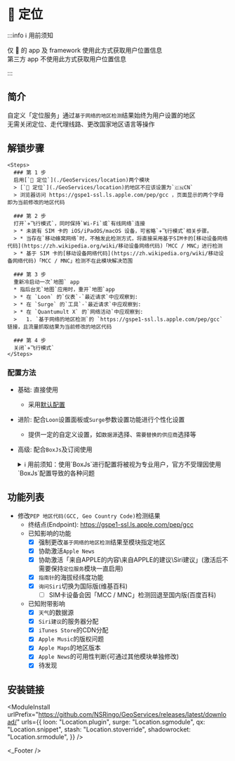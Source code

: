 
# 📍 定位

:::info ℹ️ 用前须知

仅  的 app 及 framework 使用此方式获取用户位置信息  
第三方 app 不使用此方式获取用户位置信息  

:::
## 简介
自定义「定位服务」通过`基于网络的地区检测`结果始终为用户设置的地区  
无需关闭定位、走代理线路、更改国家地区语言等操作  

## 解锁步骤

    <Steps>
      ### 第 1 步
      启用[`📍 定位`](./GeoServices/location)两个模块
      > [`📍 定位`](./GeoServices/location)的地区不应该设置为`🇨🇳CN`  
      > 浏览器访问 https://gspe1-ssl.ls.apple.com/pep/gcc ，页面显示的两个字母即为当前修改的地区代码

      ### 第 2 步
      打开`✈️飞行模式`，同时保持`Wi-Fi`或`有线网络`连接
      > * 未装有 SIM 卡的 iOS/iPadOS/macOS 设备，可省略`✈️飞行模式`相关步骤。  
      > * 当存在`移动蜂窝网络`时，不触发此检测方式，将直接采用基于SIM卡的[移动设备网络代码](https://zh.wikipedia.org/wiki/移动设备网络代码)「MCC / MNC」进行检测
      > * 基于 SIM 卡的[移动设备网络代码](https://zh.wikipedia.org/wiki/移动设备网络代码)「MCC / MNC」检测不在此模块解决范围  

      ### 第 3 步
      重新冷启动一次`地图` app
      * 指后台无`地图`应用时，重开`地图`app
      > * 在 `Loon` 的`仪表`-`最近请求`中应观察到:  
      > * 在 `Surge` 的`工具`-`最近请求`中应观察到:  
      > * 在 `Quantumult X` 的`网络活动`中应观察到:  
      >   1. `基于网络的地区检测`的 `https://gspe1-ssl.ls.apple.com/pep/gcc` 链接，且流量抓取结果为当前修改的地区代码  

      ### 第 4 步
      关闭`✈️飞行模式`
    </Steps>

### 配置方法
* 基础: 直接使用
  * 采用[默认配置](#默认设置)
* 进阶: 配合`Loon`设置面板或`Surge`参数设置功能进行个性化设置
  * 提供一定的自定义设置，如`数据源`选择、`需要替换的供应商`选择等
* 高级: 配合`BoxJs`及订阅使用
  <details>
  <summary>ℹ️ 用前须知：使用`BoxJs`进行配置将被视为专业用户，官方不受理因使用`BoxJs`配置导致的各种问题</summary>

  1. 安装`BoxJs`插件并更新引用资源或脚本:
     * 安装方法及下载链接详见: [🧰 BoxJs](./box-js)
  2. 在`BoxJs`的配置面板中进行个性化设置:
     1. 浏览器访问[BoxJs.com](http://boxjs.com)
     2. 在[`应用`](http://boxjs.com/#/app)页面点开` iRingo`折叠
     3. 在[`📍 定位`](http://boxjs.com/#/app/iRingo.Location)根据需要填写您的设置信息
  </details>

## 功能列表
* 修改`PEP 地区代码(GCC, Geo Country Code)`检测结果
  * 终结点(Endpoint): https://gspe1-ssl.ls.apple.com/pep/gcc
  * 已知影响的功能
    - [x] 强制更改`基于网络的地区检测`结果至模块指定地区  
    - [x] 协助激活`Apple News` 
    - [x] 协助激活「来自APPLE的内容\来自APPLE的建议\Siri建议」(激活后不需要保持`定位服务`模块一直启用) 
    - [x] `指南针`的海拔经纬度功能
    - [x] `询问Siri`切换为国际版(维基百科)
      - [ ] SIM卡设备会因「MCC / MNC」检测回退至国内版(百度百科)
  * 已知附带影响
    - [x] `天气`的数据源
    - [x] `Siri建议`的服务器分配
    - [x] `iTunes Store`的CDN分配
    - [x] `Apple Music`的版权问题
    - [x] `Apple Maps`的地区版本
    - [x] `Apple News`的可用性判断(可通过其他模块单独修改) 
    - [x] 待发现

## 安装链接

<ModuleInstall
  urlPrefix="https://github.com/NSRingo/GeoServices/releases/latest/download/"
  urls={{
    loon: "Location.plugin",
    surge: "Location.sgmodule",
    qx: "Location.snippet",
    stash: "Location.stoverride",
    shadowrocket: "Location.srmodule",
  }}
/>

<_Footer />
